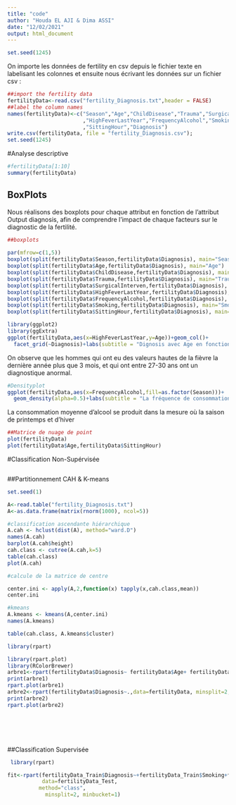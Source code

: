 ```yaml
---
title: "code"
author: "Houda EL AJI & Dima ASSI"
date: "12/02/2021"
output: html_document
---
```

```r
set.seed(1245)

```
On importe les données de fertility en csv depuis le fichier texte en labelisant les colonnes et ensuite nous écrivant les données sur un fichier csv :
```r
##import the fertility data
fertilityData<-read.csv("fertility_Diagnosis.txt",header = FALSE)
##label the column names
names(fertilityData)<-c("Season","Age","ChildDisease","Trauma","SurgicalInterven"
                        ,"HighFeverLastYear","FrequencyAlcohol","Smoking"
                        ,"SittingHour","Diagnosis")
write.csv(fertilityData, file = "fertility_Diagnosis.csv");
set.seed(1245)

```

#Analyse descriptive
```r
#fertilityData[1:10]
summary(fertilityData)

```

## BoxPlots
Nous réalisons des boxplots pour chaque attribut en fonction de l'attribut Output diagnosis, afin de comprendre l'impact de chaque facteurs sur le diagnostic de la fertilité.

```r
##boxplots
 
par(mfrow=c(1,5))
boxplot(split(fertilityData$Season,fertilityData$Diagnosis), main="Season")
boxplot(split(fertilityData$Age,fertilityData$Diagnosis), main="Age")
boxplot(split(fertilityData$ChildDisease,fertilityData$Diagnosis), main="Childish Disease")
boxplot(split(fertilityData$Trauma,fertilityData$Diagnosis), main="Trauma")
boxplot(split(fertilityData$SurgicalInterven,fertilityData$Diagnosis), main="Surgical Intervention")
boxplot(split(fertilityData$HighFeverLastYear,fertilityData$Diagnosis), main="High Fever Last Year")
boxplot(split(fertilityData$FrequencyAlcohol,fertilityData$Diagnosis), main="Frequency Alcohol")
boxplot(split(fertilityData$Smoking,fertilityData$Diagnosis), main="Smoking")
boxplot(split(fertilityData$SittingHour,fertilityData$Diagnosis), main="Sitting Hour")

```

```r
library(ggplot2)
library(ggExtra)
ggplot(fertilityData,aes(x=HighFeverLastYear,y=Age))+geom_col()+
  facet_grid(~Diagnosis)+labs(subtitle = "Dignosis avec Age en fonction de HighFeverLastYear")

```
On observe que les hommes qui ont eu des valeurs hautes de la fièvre la dernière année plus que 3 mois, et qui ont entre 27-30 ans ont un diagnostique anormal.
```r
#Densityplot
ggplot(fertilityData,aes(x=FrequencyAlcohol,fill=as.factor(Season)))+
  geom_density(alpha=0.5)+labs(subtitle = "La fréquence de consommation de l'alcohol en fonction des saisons")
```
La consommation moyenne d'alcool se produit dans la mesure où la saison de printemps et d'hiver
```r
##Matrice de nuage de point
plot(fertilityData)
plot(fertilityData$Age,fertilityData$SittingHour)
```

#Classification Non-Supérvisée
```r
```
##Partitionnement CAH & K-means
```r
set.seed(1)

A<-read.table("fertility_Diagnosis.txt")
A<-as.data.frame(matrix(rnorm(1000), ncol=5))

#classification ascendante hiérarchique
A.cah <- hclust(dist(A), method="ward.D")
names(A.cah)
barplot(A.cah$height)
cah.class <- cutree(A.cah,k=5)
table(cah.class)
plot(A.cah)

#calcule de la matrice de centre

center.ini <- apply(A,2,function(x) tapply(x,cah.class,mean))
center.ini

#kmeans
A.kmeans <- kmeans(A,center.ini)
names(A.kmeans)

table(cah.class, A.kmeans$cluster)


```

```r

library(rpart)

library(rpart.plot)
library(RColorBrewer)
arbre1<-rpart(fertilityData$Diagnosis~ fertilityData$Age+ fertilityData$SurgicalInterven+fertilityData$Trauma,data=fertilityData,minsplit=2,minbucket=1)
print(arbre1)
rpart.plot(arbre1)
arbre2<-rpart(fertilityData$Diagnosis~.,data=fertilityData, minsplit=2,minbucket=1)
print(arbre2)
rpart.plot(arbre2)







```

##Classification Supervisée
```r

 library(rpart)

fit<-rpart(fertilityData_Train$Diagnosis~+fertilityData_Train$Smoking+fertilityData_Train$FrequencyAlcohol+fertilityData_Train$SittingHour+fertilityData_Train$ChildDisease+fertilityData_Train$Trauma+fertilityData_Train$SurgicalInterven,
           data=fertilityData_Test,
          method="class",
            minsplit=2, minbucket=1)

```
